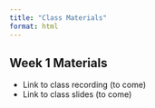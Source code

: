 ```yaml
---
title: "Class Materials"
format: html
---
```


## Week 1 Materials

- Link to class recording (to come)
- Link to class slides (to come)